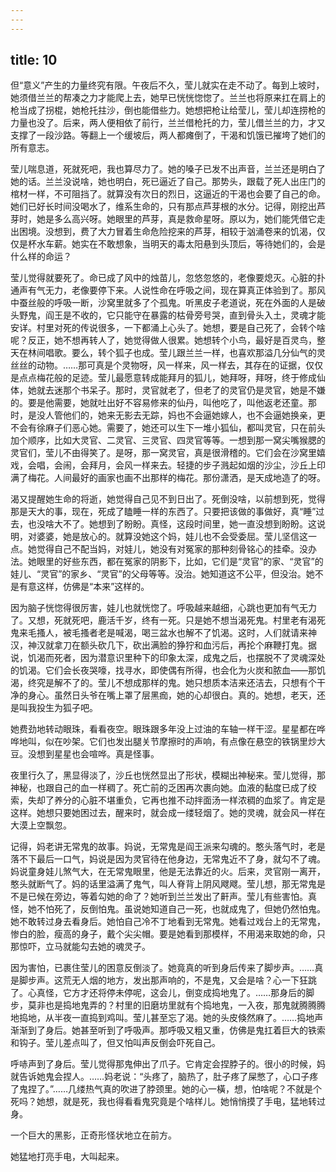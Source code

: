 ```yaml
---
---
---
```

title: 10
---



但“意义”产生的力量终究有限。午夜后不久，莹儿就实在走不动了。每到上坡时，她须借兰兰的帮凑之力才能爬上去，她早已恍恍惚惚了。兰兰也将原来扛在肩上的枪当成了拐棍，她枪托拄沙，倒也能借些力。她想把枪让给莹儿，莹儿却连捞枪的力量也没了。后来，两人便相依了前行，兰兰借枪托的力，莹儿借兰兰的力，才又支撑了一段沙路。等翻上一个缓坡后，两人都瘫倒了，干渴和饥饿已摧垮了她们的所有意志。

莹儿喘息道，死就死吧，我也算尽力了。她的嗓子已发不出声音，兰兰还是明白了她的话。兰兰没说啥，她也明白，死已逼近了自己。那势头，跟载了死人出庄门的棺材一样，不可阻挡了。就算没有次日的烈日，这逼近的干渴也会要了自己的命。她们已好长时间没喝水了，维系生命的，只有那点芦芽根的水分。记得，刚挖出芦芽时，她是多么高兴呀。她眼里的芦芽，真是救命星呀。原以为，她们能凭借它走出困境。没想到，费了大力冒着生命危险挖来的芦芽，相较于汹涌卷来的饥渴，仅仅是杯水车薪。她实在不敢想象，当明天的毒太阳悬到头顶后，等待她们的，会是什么样的命运？

莹儿觉得就要死了。命已成了风中的烛苗儿，忽悠忽悠的，老像要熄灭。心脏的扑通声有气无力，老像要停下来。人说性命在呼吸之间，现在算真正体验到了。那风中蚕丝般的呼吸一断，沙窝里就多了个孤鬼。听黑皮子老道说，死在外面的人是破头野鬼，阎王是不收的，它只能守在暴露的枯骨旁号哭，直到骨头入土，灵魂才能安详。村里对死的传说很多，一下都涌上心头了。她想，要是自己死了，会转个啥呢？反正，她不想再转人了，她觉得做人很累。她想转个小鸟，最好是百灵鸟，整天在林间唱歌。要么，转个狐子也成。莹儿跟兰兰一样，也喜欢那溢几分仙气的灵丝丝的动物。……那可真是个灵物呀，风一样来，风一样去，其存在的证据，仅仅是点点梅花般的足迹。莹儿最愿意转成能拜月的狐儿，她拜呀，拜呀，终于修成仙体，她就去迷那个书呆子。那时，灵官就老了，但老了的灵官仍是灵官，她是不嫌的。要是他需要，她就吐出好不容易修来的仙丹，叫他吃了，叫他返老还童。那时，是没人管他们的，她来无影去无踪，妈也不会逼她嫁人，也不会逼她换亲，更不会有徐麻子们恶心她。需要了，她还可以生下一堆小狐仙，都叫灵官，只在前头加个顺序，比如大灵官、二灵官、三灵官、四灵官等等。一想到那一窝尖嘴猴腮的灵官们，莹儿不由得笑了。是呀，那一窝灵官，真是很滑稽的。它们会在沙窝里嬉戏，会唱，会闹，会拜月，会风一样来去。轻捷的步子溅起如烟的沙尘，沙丘上印满了梅花。人间最好的画家也画不出那样的梅花。那份潇洒，是天成地造了的呀。

渴又提醒她生命的将逝，她觉得自己见不到日出了。死倒没啥，以前想到死，觉得那是天大的事，现在，死成了瞌睡一样的东西了。只要把该做的事做好，真“睡”过去，也没啥大不了。她想到了盼盼。真怪，这段时间里，她一直没想到盼盼。这说明，对婆婆，她是放心的。就算没她这个妈，娃儿也不会受委屈。莹儿坚信这一点。她觉得自己不配当妈，对娃儿，她没有对冤家的那种刻骨铭心的挂牵。没办法。她眼里的好些东西，都在冤家的阴影下，比如，它们是“灵官”的家、“灵官”的娃儿、“灵官”的家乡、“灵官”的父母等等。没治。她知道这不公平，但没治。她不是有意这样，仿佛是“本来”这样的。

因为脑子恍惚得很厉害，娃儿也就恍惚了。呼吸越来越细，心跳也更加有气无力了。又想，死就死吧，鹿活千岁，终有一死。只是她不想当渴死鬼。村里老有渴死鬼来毛搔人，被毛搔者老是喊渴，喝三盆水也解不了饥渴。这时，人们就请来神汉，神汉就拿刀在额头砍几下，砍出满脸的狰狞和血污后，再抡个麻鞭打鬼。据说，饥渴而死者，因为潜意识里种下的印象太深，成鬼之后，也摆脱不了灵魂深处的饥渴。它们会长夜哭嚎，找寻水，即使偶有所得，也会化为火炭和脓血——那饥渴，终究是解不了的。莹儿不想成那样的鬼。她只想质本洁来还洁去，只想有个干净的身心。虽然日头爷在嘴上罩了层黑痂，她的心却很白。真的。她想，老天，还是叫我投生为狐子吧。

她费劲地转动眼珠，看看夜空。眼珠跟多年没上过油的车轴一样干涩。星星都在哗哗地叫，似在吵架。它们也发出腿关节摩擦时的声响，有点像在悬空的铁锅里炒大豆。没想到星星也会喧哗。真是怪事。

夜里行久了，黑显得淡了，沙丘也恍然显出了形状，模糊出神秘来。莹儿觉得，那神秘，也跟自己的血一样稠了。死亡前的乏困再次裹向她。血液的黏度已成了绞索，失却了养分的心脏不堪重负，它再也推不动拌面汤一样浓稠的血浆了。肯定是这样。她想只要她困过去，醒来时，就会成一缕轻烟了。她的灵魂，就会风一样在大漠上空飘忽。

记得，妈老讲无常鬼的故事。妈说，无常鬼是阎王派来勾魂的。憨头落气时，老是落不下最后一口气，妈说是因为灵官待在他身边，无常鬼近不了身，就勾不了魂。妈说童身娃儿煞气大，在无常鬼眼里，他是无法靠近的火。后来，灵官刚一离开，憨头就断气了。妈的话里溢满了鬼气，叫人脊背上阴风飕飕。莹儿想，那无常鬼是不是已候在旁边，等着勾她的命了？她听到兰兰发出了鼾声。莹儿有些害怕。真怪，她不怕死了，反倒怕鬼。虽说她知道自己一死，也就成鬼了，但她仍然怕鬼。她不敢转过身去看身后。她怕自己冷不丁地看到无常鬼。她看过戏台上的无常鬼，惨白的脸，瘦高的身子，戴个尖尖帽。要是她看到那模样，不用渴来取她的命，只那惊吓，立马就能勾去她的魂灵子。

因为害怕，已裹住莹儿的困意反倒淡了。她竟真的听到身后传来了脚步声。……真是脚步声。这荒无人烟的地方，发出那声响的，不是鬼，又会是啥？心一下狂跳了。心真怪，它方才还将停未停呢，这会儿，倒变成捣地鬼了。……那身后的脚步，莫非也是捣地鬼弄的？村里的旧磨坊里就有个捣地鬼，一入夜，那鬼就腾腾腾地捣地，从半夜一直捣到鸡叫。莹儿甚至忘了渴。她的头皮倏然麻了。……捣地声渐渐到了身后。她甚至听到了呼吸声。那呼吸又粗又重，仿佛是鬼扛着巨大的铁索和钩子。莹儿差点叫了，但又怕叫声反倒会吓死自己。

呼哧声到了身后。莹儿觉得那鬼伸出了爪子。它肯定会捏脖子的。很小的时候，妈就告诉她鬼会捏人。……妈老说：“头疼了，脑热了，肚子疼了屎憋了，心口子疼了鬼捏了。”……几缕热气真的吹进了脖颈里。她的心一橫，想，怕啥呢？不就是个死吗？她想，就是死，我也得看看鬼究竟是个啥样儿。她悄悄摸了手电，猛地转过身。

一个巨大的黑影，正奇形怪状地立在前方。

她猛地打亮手电，大叫起来。
